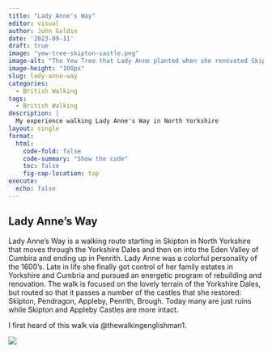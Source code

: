 ```yaml
---
title: "Lady Anne's Way"
editor: visual
author: John Goldin
date: '2023-09-11'
draft: true
image: "yew-tree-skipton-castle.png"
image-alt: "The Yew Tree that Lady Anne planted when she renovated Skipton Castle"
image-height: "100px"
slug: lady-anne-way
categories:
  - British Walking
tags:
  - British Walking
description: |
  My experience walking Lady Anne's Way in North Yorkshire
layout: single
format:
  html:
    code-fold: false
    code-summary: "Show the code"
    toc: false
    fig-cap-location: top
execute: 
  echo: false
---
```


## Lady Anne's Way

Lady Anne's Way is a walking route starting in Skipton in North Yorkshire that moves through the Yorkshire Dales and then on into the Eden Valley of Cumbira and ending up in Penrith. Lady Anne was a colorful personality of the 1600's. Late in life she finally got control of her family estates in Yorkshire and Cumbria and pursued an energetic program of rebuilding and renovation. The walk is focused on the lovely terrain of the Yorkshire Dales, but routed so that it passes a number of the castles that she restored: Skipton, Pendragon, Appleby, Penrith, Brough. Today many are just ruins while Skipton and Appleby Castles are more intact.

I first heard of this walk via @thewalkingenglishman1.

[![](images/walking-englishman-tweet.png){fig-alt="Tweet from the Walking Englishman"}](https://twitter.com/WalkingEnglish1/status/1661251909221781506?s=20)
